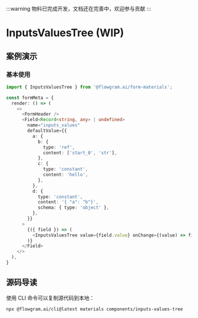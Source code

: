 
:::warning
物料已完成开发，文档还在完善中，欢迎参与贡献
:::

# InputsValuesTree (WIP)

## 案例演示

### 基本使用

<BasicStory />

```typescript
import { InputsValuesTree } from '@flowgram.ai/form-materials';

const formMeta = {
  render: () => (
    <>
      <FormHeader />
      <Field<Record<string, any> | undefined>
        name="inputs_values"
        defaultValue={{
          a: {
            b: {
              type: 'ref',
              content: ['start_0', 'str'],
            },
            c: {
              type: 'constant',
              content: 'hello',
            },
          },
          d: {
            type: 'constant',
            content: '{ "a": "b"}',
            schema: { type: 'object' },
          },
        }}
      >
        {({ field }) => (
          <InputsValuesTree value={field.value} onChange={(value) => field.onChange(value)} />
        )}
      </Field>
    </>
  ),
}
```



## 源码导读

<SourceCode
  href="https://github.com/bytedance/flowgram.ai/tree/main/packages/materials/form-materials/src/components/inputs-values-tree"
/>


使用 CLI 命令可以复制源代码到本地：

```bash
npx @flowgram.ai/cli@latest materials components/inputs-values-tree
```
